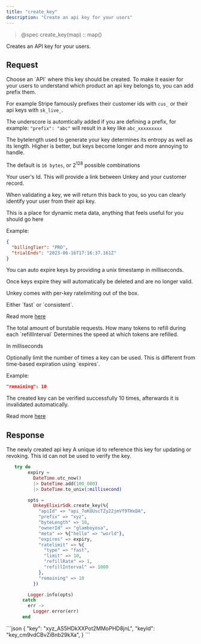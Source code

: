 ```yaml
---
title: "create_key"
description: "Create an api key for your users"
---
```


> @spec create_key(map) :: map()

Creates an API key for your users.

## Request

<ParamField body="apiId" type="string" required>
  Choose an `API` where this key should be created.
</ParamField>

<ParamField body="prefix" type="string" >
To make it easier for your users to understand which product an api key belongs to, you can add prefix them.

For example Stripe famously prefixes their customer ids with `cus_` or their api keys with `sk_live_`.

The underscore is automtically added if you are defining a prefix, for example: `"prefix": "abc"` will result in a key like `abc_xxxxxxxxx`

</ParamField>

<ParamField body="byteLength" type="int" default={16} >
The bytelength used to generate your key determines its entropy as well as its length.
Higher is better, but keys become longer and more annoying to handle.

The default is `16 bytes`, or 2<sup>128</sup> possible combinations

 </ParamField>

<ParamField body="ownerId" type="string" >
  Your user's Id. This will provide a link between Unkey and your customer record.

When validating a key, we will return this back to you, so you can clearly identify your user from their api key.

</ParamField>

<ParamField body="meta" type="object" >
This is a place for dynamic meta data, anything that feels useful for you should go here

Example:

```json
{
  "billingTier": "PRO",
  "trialEnds": "2023-06-16T17:16:37.161Z"
}
```

</ParamField>

<ParamField body="expires" type="int" >
  You can auto expire keys by providing a unix timestamp in milliseconds.

Once keys expire they will automatically be deleted and are no longer valid.

</ParamField>

<ParamField body="ratelimit" type="Object" >

Unkey comes with per-key ratelimiting out of the box.

  <Expandable title="properties">

  <ParamField body="type" type="string" default="fast" required>
  Either `fast` or `consistent`.

Read more [here](/features/ratelimiting)

  </ParamField>
  <ParamField body="limit" type="int" required>
  The total amount of burstable requests.

  </ParamField>
  <ParamField body="refillRate" type="int" required>
  How many tokens to refill during each `refillInterval`
  </ParamField>
  <ParamField body="refillInterval" type="int" required>
  Determines the speed at which tokens are refilled.

In milliseconds

  </ParamField>
 </Expandable>
</ParamField>

<ParamField body="remaining" type="int" >
  Optionally limit the number of times a key can be used. This is different from time-based expiration using `expires`.

Example:

```json
"remaining": 10
```

The created key can be verified successfully 10 times, afterwards it is invalidated automatically.

Read more [here](/features/remaining)

</ParamField>

## Response

<ResponseField name="key" type="string" required>
  The newly created api key
</ResponseField>

<ResponseField name="keyId" type="string" required>
  A unique id to reference this key for updating or revoking. This id can not be
  used to verify the key.
</ResponseField>

<RequestExample>

```elixir
   try do
        expiry =
          DateTime.utc_now()
          |> DateTime.add(100_000)
          |> DateTime.to_unix(:millisecond)

        opts =
          UnkeyElixirSdk.create_key(%{
            "apiId" => "api_7oKUUscTZy22jmVf9THxDA",
            "prefix" => "xyz",
            "byteLength" => 16,
            "ownerId" => "glamboyosa",
            "meta" => %{"hello" => "world"},
            "expires" => expiry,
            "ratelimit" => %{
              "type" => "fast",
              "limit" => 10,
              "refillRate" => 1,
              "refillInterval" => 1000
            },
            "remaining" => 10
          })

        Logger.info(opts)
      catch
        err ->
          Logger.error(err)
      end
```

</RequestExample>

<ResponseExample>
```json
{
	"key": "xyz_AS5HDkXXPot2MMoPHD8jnL",
     "keyId": "key_cm9vdCBvZiBnb29kXa",
}
```

</ResponseExample>